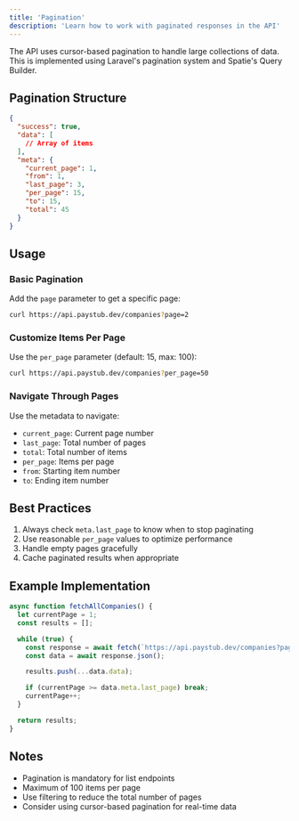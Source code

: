 ```yaml
---
title: 'Pagination'
description: 'Learn how to work with paginated responses in the API'
---
```


The API uses cursor-based pagination to handle large collections of data. This is implemented using Laravel's pagination system and Spatie's Query Builder.

## Pagination Structure

```json
{
  "success": true,
  "data": [
    // Array of items
  ],
  "meta": {
    "current_page": 1,
    "from": 1,
    "last_page": 3,
    "per_page": 15,
    "to": 15,
    "total": 45
  }
}
```

## Usage

### Basic Pagination

Add the `page` parameter to get a specific page:

```bash
curl https://api.paystub.dev/companies?page=2
```

### Customize Items Per Page

Use the `per_page` parameter (default: 15, max: 100):

```bash
curl https://api.paystub.dev/companies?per_page=50
```

### Navigate Through Pages

Use the metadata to navigate:
- `current_page`: Current page number
- `last_page`: Total number of pages
- `total`: Total number of items
- `per_page`: Items per page
- `from`: Starting item number
- `to`: Ending item number

## Best Practices

1. Always check `meta.last_page` to know when to stop paginating
2. Use reasonable `per_page` values to optimize performance
3. Handle empty pages gracefully
4. Cache paginated results when appropriate

## Example Implementation

```javascript
async function fetchAllCompanies() {
  let currentPage = 1;
  const results = [];

  while (true) {
    const response = await fetch(`https://api.paystub.dev/companies?page=${currentPage}`);
    const data = await response.json();

    results.push(...data.data);

    if (currentPage >= data.meta.last_page) break;
    currentPage++;
  }

  return results;
}
```

## Notes

- Pagination is mandatory for list endpoints
- Maximum of 100 items per page
- Use filtering to reduce the total number of pages
- Consider using cursor-based pagination for real-time data